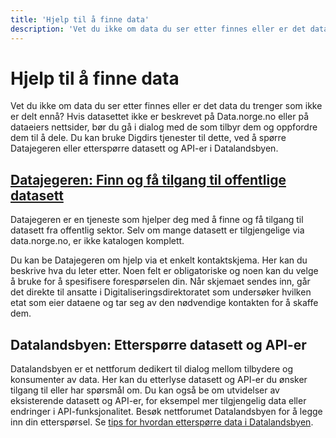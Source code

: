 ```yaml
---
title: 'Hjelp til å finne data'
description: 'Vet du ikke om data du ser etter finnes eller er det data du trenger som ikke er delt ennå?'
---
```


# Hjelp til å finne data

<Ingress size='xs'>
    Vet du ikke om data du ser etter finnes eller er det data du trenger som ikke er delt ennå? Hvis datasettet ikke er
    beskrevet på Data.norge.no eller på dataeiers nettsider, bør du gå i dialog med de som tilbyr dem og oppfordre dem
    til å dele. Du kan bruke Digdirs tjenester til dette, ved å spørre Datajegeren eller etterspørre datasett og API-er
    i Datalandsbyen.
</Ingress>

## [Datajegeren: Finn og få tilgang til offentlige datasett](/data-hunter)

Datajegeren er en tjeneste som hjelper deg med å finne og få tilgang til datasett fra offentlig sektor. Selv om mange datasett er tilgjengelige via data.norge.no, er ikke katalogen komplett.

Du kan be Datajegeren om hjelp via et enkelt kontaktskjema. Her kan du beskrive hva du leter etter. Noen felt er obligatoriske og noen kan du velge å bruke for å spesifisere forespørselen din. Når skjemaet sendes inn, går det direkte til ansatte i Digitaliseringsdirektoratet som undersøker hvilken etat som eier dataene og tar seg av den nødvendige kontakten for å skaffe dem.

## Datalandsbyen: Etterspørre datasett og API-er

Datalandsbyen er et nettforum dedikert til dialog mellom tilbydere og konsumenter av data. Her kan du etterlyse datasett og API-er du ønsker tilgang til eller har spørsmål om. Du kan også be om utvidelser av eksisterende datasett og API-er, for eksempel mer tilgjengelig data eller endringer i API-funksjonalitet. Besøk nettforumet Datalandsbyen for å legge inn din etterspørsel. Se [tips for hvordan etterspørre data i Datalandsbyen](https://datalandsbyen.norge.no/topic/56/ettersp%C3%B8rr-data-og-api).
